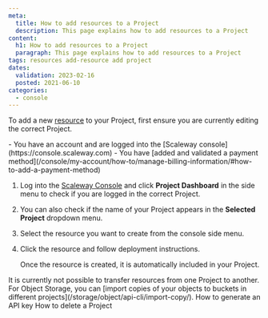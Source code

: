 ```yaml
---
meta:
  title: How to add resources to a Project
  description: This page explains how to add resources to a Project
content:
  h1: How to add resources to a Project
  paragraph: This page explains how to add resources to a Project
tags: resources add-resource add project 
dates:
  validation: 2023-02-16
  posted: 2021-06-10
categories:
  - console
---
```


To add a new [resource](/console/my-project/concepts/#resources) to your Project, first ensure you are currently editing the correct Project. 

<Macro id="iam-requirements" />
 
<Message type="requirement">
  - You have an account and are logged into the [Scaleway console](https://console.scaleway.com) 
  - You have [added and validated a payment method](/console/my-account/how-to/manage-billing-information/#how-to-add-a-payment-method)
</Message>

1. Log into the [Scaleway Console](https://console.scaleway.com) and click **Project Dashboard** in the side menu to check if you are logged in the correct Project. 
2. You can also check if the name of your Project appears in the **Selected Project** dropdown menu. 
    <Lightbox src="scaleway-selected-project.webp" alt="" />
3. Select the resource you want to create from the console side menu.
4. Click the resource and follow deployment instructions. 

    Once the resource is created, it is automatically included in your Project. 

<Message type="note">
  It is currently not possible to transfer resources from one Project to another. For Object Storage, you can [import copies of your objects to buckets in different projects](/storage/object/api-cli/import-copy/).
</Message>


<Navigation title="See Also">
  <PreviousButton to="/console/my-project/how-to/generate-api-key/">How to generate an API key</PreviousButton>
  <NextButton to="/console/my-project/how-to/delete-a-project/">How to delete a Project</NextButton>
</Navigation>
